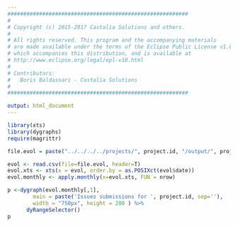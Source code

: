 ```yaml
---
#########################################################
#
# Copyright (c) 2015-2017 Castalia Solutions and others.
#
# All rights reserved. This program and the accompanying materials
# are made available under the terms of the Eclipse Public License v1.0
# which accompanies this distribution, and is available at
# http://www.eclipse.org/legal/epl-v10.html
#
# Contributors:
#   Boris Baldassari - Castalia Solutions
#
#########################################################

output: html_document
---
```


```r

library(xts)
library(dygraphs)
require(magrittr)

file.evol = paste("../../../../projects/", project.id, "/output/", project.id, "_bugzilla_evol.csv", sep="")

evol <- read.csv(file=file.evol, header=T)
evol.xts <- xts(x = evol, order.by = as.POSIXct(evol$date))
evol.monthly <- apply.monthly(x=evol.xts, FUN = nrow)

p <-dygraph(evol.monthly[,1],
        main = paste('Issues submissions for ', project.id, sep=''),
        width = "750px", height = 200 ) %>%
      dyRangeSelector()
p
```

